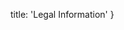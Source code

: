 
  title: 'Legal Information'
}

<Title title={'Legal Information'}/>

<Block title={'プライバシーポリシー'} h2icon={'none'}>

  以下のページでは当サイトでお預かりした個人情報の管理の方法について説明しています。

  <MagicButton href={'/legal/privacy'}>プライバシーポリシー</MagicButton>

</Block>

<Block title={'免責事項'} h2icon={'none'}>

  以下のページでは免責事項について説明しています。

  <MagicButton href={'/legal/disclaimer'}>免責事項</MagicButton>

</Block>

<Block title={'著作権について'} h2icon={'none'}>

  以下のページでは当サイト上に掲載されたコンテンツの権利について説明しています。

  <MagicButton href={'/legal/copyright'}>著作権について</MagicButton>

</Block>
